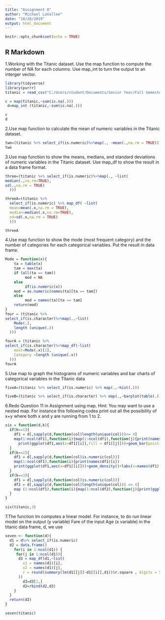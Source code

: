 ```yaml
---
title: "Assignment 8"
author: "Michael LaVallee"
date: "10/28/2019"
output: html_document
---
```


```r
knitr::opts_chunk$set(echo = TRUE)
```

## R Markdown

1.Working with the Titanic dataset. Use the map function to compute the number of NA for each columns. Use map_int to turn the output to an interger vector.
```r
library(tidyverse)
library(purrr)
titanic = read_csv("C:/Users/student/Documents/Senior Year/Fall Semester/R Analytics/Data Set/titanic.csv")

```

```r
c = map(titanic,~sum(is.na(.)))
 d=map_int (titanic,~sum(is.na(.)))

c
d
```


2.Use map function to calculate the mean of numeric variables in the Titanic dataset.

```r
two=(titanic %>% select_if(is.numeric)%>%map(., ~mean(.,na.rm = TRUE)))
two

```


3.Use map function to show the means, medians, and standard deviations of numeric variables in the Titanic dataset. Use map_df to show the result in a data frame format.
```r
three=(titanic %>% select_if(is.numeric)%>%map(., ~list(                                               mean(.,na.rm = TRUE),
median(.,na.rm=TRUE),
sd(.,na.rm = TRUE)
  )))

threeA=(titanic %>% 
  select_if(is.numeric) %>% map_df( ~list(    
  mean=mean(.x,na.rm = TRUE),
  median=median(.x,na.rm=TRUE),
  sd=sd(.x,na.rm = TRUE)
  )))

threeA

```

4.Use map function to show the mode (most frequent category) and the number of categories for each categorical variables. Put the result in data frame.
```r
Mode = function(x){
    ta = table(x)
    tam = max(ta)
    if (all(ta == tam))
         mod = NA
    else
         if(is.numeric(x))
    mod = as.numeric(names(ta)[ta == tam])
    else
         mod = names(ta)[ta == tam]
    return(mod)
}
four = (titanic %>%
select_if(is.character)%>%map(.,~list( 
    Mode(.),
    length (unique(.))
  )))

fourA = (titanic %>%
select_if(is.character)%>%map_df(~list( 
    most=Mode(.x)[1],
    Category =length (unique(.x))
  )))
fourA

```

5.Use map to graph the histograms of numeric variables and bar charts of categorical variables in the Titanic data
```r
fiveA=(titanic %>% select_if(is.numeric) %>% map(.,~hist(.)))

fiveB=(titanic %>% select_if(is.character) %>% map(.,~barplot(table(.))))
```



6.Redo Question 11 in Assignment using map. Hint: You may want to use a nested map. For instance this following codes print out all the possibility of x+y where both x and y are running from 1 to 2.
```r

six = function(d,k){
  if(k==1){
    df1 = d[,sapply(d,function(col)length(unique(col)))<= 4]
    map(1:ncol(df1),function(i){map(1:ncol(df1),function(j){print(names(df1)[c(i,j)])
      print(ggplot(df1,aes(x=df1[[i]],fill = df1[[j]]))+geom_bar(position = 'dodge')+labs(x=names(df1)[[i]],fill=names(df1)[[j]]))})})
  }
  if(k==2){
    df1 = d[,sapply(d,function(col)is.numeric(col))]     
    map(1:ncol(df1),function(i){print(names(df1)[i])
    print(ggplot(df1,aes(x=df1[[i]]))+geom_density()+labs(x=names(df1)[[i]]))})
  }
  if(k==3){
    df1 = d[,sapply(d,function(col)is.numeric(col))]  
    df2 = d[,sapply(d,function(col)length(unique(col))) <= 4]
    map (1:ncol(df1),function(i){map(1:ncol(df2),function(j){print(ggplot(data = df1,aes(x=df1[[i]]))+geom_density(data = df2,aes(col=df2[[j]]))+labs(x=names(df1)[[i]],col=names(df2)[[j]]))})})
  }
}

six(titanic,3)
```

7.The function lm computes a linear model. For instance, to do run linear model on the output (y variable) Fare of the input Age (x variable) in the titanic data frame, d, we use
```r

seven <- function(d){
  d1 = d%>% select_if(is.numeric)
  d2 = data.frame()
    for(i in 1:ncol(d1)) {
     for(j in 1:ncol(d1)){
      d3 = map_df(d1,~list(
        x1 = names(d1)[i],
        x2 = names(d1)[j],
        r = round(summary(lm(d1[[j]]~d1[[i]],d1))$r.square , digits = 5)
      ))
        d3=d3[1,]
        d2=rbind(d2,d3)
    }
  }
  return(d2)
}

seven(titanic)

```


